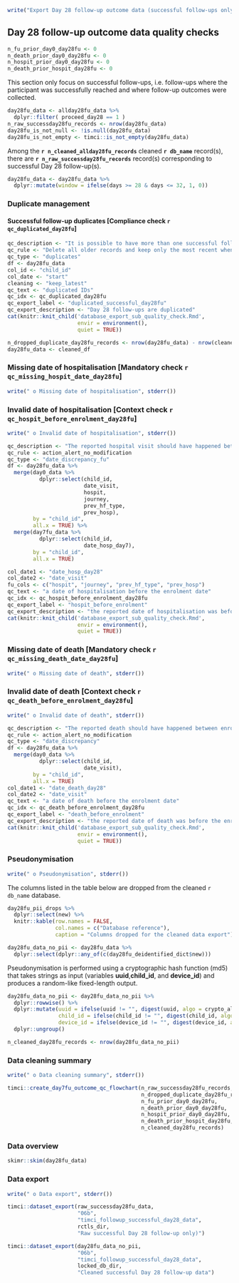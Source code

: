 \newpage

```r
write("Export Day 28 follow-up outcome data (successful follow-ups only) and run corresponding quality checks", stderr())
```

## Day 28 follow-up outcome data quality checks

```r
n_fu_prior_day0_day28fu <- 0
n_death_prior_day0_day28fu <- 0
n_hospit_prior_day0_day28fu <- 0
n_death_prior_hospit_day28fu <- 0
```

This section only focus on successful follow-ups, i.e. follow-ups where the participant was successfully reached and where follow-up outcomes were collected.

```r
day28fu_data <- allday28fu_data %>%
  dplyr::filter( proceed_day28 == 1 )
n_raw_successday28fu_records <- nrow(day28fu_data)
day28fu_is_not_null <- !is.null(day28fu_data)
day28fu_is_not_empty <- timci::is_not_empty(day28fu_data)
```

Among the **`r n_cleaned_allday28fu_records`** cleaned **`r db_name`** record(s), there are **`r n_raw_successday28fu_records`** record(s) corresponding to successful Day 28 follow-up(s).

```r
day28fu_data <- day28fu_data %>%
  dplyr::mutate(window = ifelse(days >= 28 & days <= 32, 1, 0))
```

### Duplicate management

#### Successful follow-up duplicates [Compliance check `r qc_duplicated_day28fu`]

```r
qc_description <- "It is possible to have more than one successful follow-up records available for the same participant. In this case, following the guidance from the statistical analysis plan, Only the most recent successful Day 28 follow-up is kept."
qc_rule <- "Delete all older records and keep only the most recent when more than one successful follow-up is available for the same participant."
qc_type <- "duplicates"
df <- day28fu_data
col_id <- "child_id"
col_date <- "start"
cleaning <- "keep_latest"
qc_text <- "duplicated IDs"
qc_idx <- qc_duplicated_day28fu
qc_export_label <- "duplicated_successful_day28fu"
qc_export_description <- "Day 28 follow-ups are duplicated"
cat(knitr::knit_child('database_export_sub_quality_check.Rmd',
                      envir = environment(),
                      quiet = TRUE))
```

```r
n_dropped_duplicate_day28fu_records <- nrow(day28fu_data) - nrow(cleaned_df)
day28fu_data <- cleaned_df
```

### Missing date of hospitalisation [Mandatory check `r qc_missing_hospit_date_day28fu`]

```r
write(" o Missing date of hospitalisation", stderr())
```

### Invalid date of hospitalisation [Context check `r qc_hospit_before_enrolment_day28fu`]

```r
write(" o Invalid date of hospitalisation", stderr())
```

```r
qc_description <- "The reported hospital visit should have happened between enrolment at Day 0 and the Day 28 follow-up."
qc_rule <- action_alert_no_modification
qc_type <- "date_discrepancy_fu"
df <- day28fu_data %>%
  merge(day0_data %>%
          dplyr::select(child_id,
                        date_visit,
                        hospit,
                        journey,
                        prev_hf_type,
                        prev_hosp),
        by = "child_id",
        all.x = TRUE) %>%
  merge(day7fu_data %>%
          dplyr::select(child_id,
                        date_hosp_day7),
        by = "child_id",
        all.x = TRUE)

col_date1 <- "date_hosp_day28"
col_date2 <- "date_visit"
fu_cols <- c("hospit", "journey", "prev_hf_type", "prev_hosp")
qc_text <- "a date of hospitalisation before the enrolment date"
qc_idx <- qc_hospit_before_enrolment_day28fu
qc_export_label <- "hospit_before_enrolment"
qc_export_description <- "the reported date of hospitalisation was before the enrolment date"
cat(knitr::knit_child('database_export_sub_quality_check.Rmd',
                      envir = environment(),
                      quiet = TRUE))
```

### Missing date of death [Mandatory check `r qc_missing_death_date_day28fu`]

```r
write(" o Missing date of death", stderr())
```

### Invalid date of death [Context check `r qc_death_before_enrolment_day28fu`]

```r
write(" o Invalid date of death", stderr())
```

```r
qc_description <- "The reported death should have happened between enrolment at Day 0 and the Day 28 follow-up."
qc_rule <- action_alert_no_modification
qc_type <- "date_discrepancy"
df <- day28fu_data %>%
  merge(day0_data %>%
          dplyr::select(child_id,
                        date_visit),
        by = "child_id",
        all.x = TRUE)
col_date1 <- "date_death_day28"
col_date2 <- "date_visit"
qc_text <- "a date of death before the enrolment date"
qc_idx <- qc_death_before_enrolment_day28fu
qc_export_label <- "death_before_enrolment"
qc_export_description <- "the reported date of death was before the enrolment date"
cat(knitr::knit_child('database_export_sub_quality_check.Rmd',
                      envir = environment(),
                      quiet = TRUE))
```

### Pseudonymisation

```r
write(" o Pseudonymisation", stderr())
```

The columns listed in the table below are dropped from the cleaned `r db_name` database.

```r
day28fu_pii_drops %>%
  dplyr::select(new) %>%
  knitr::kable(row.names = FALSE,
               col.names = c("Database reference"),
               caption = "Columns dropped for the cleaned data export")
```

```r
day28fu_data_no_pii <- day28fu_data %>%
  dplyr::select(dplyr::any_of(c(day28fu_deidentified_dict$new)))
```

Pseudonymisation is performed using a cryptographic hash function (md5) that takes strings as input (variables **uuid**,**child_id**, and **device_id**) and produces a random-like fixed-length output.

```r
day28fu_data_no_pii <- day28fu_data_no_pii %>%
  dplyr::rowwise() %>%
  dplyr::mutate(uuid = ifelse(uuid != "", digest(uuid, algo = crypto_algo), ""),
                child_id = ifelse(child_id != "", digest(child_id, algo = crypto_algo), ""),
                device_id = ifelse(device_id != "", digest(device_id, algo = crypto_algo), "")) %>%
  dplyr::ungroup()
```

```r
n_cleaned_day28fu_records <- nrow(day28fu_data_no_pii)
```

### Data cleaning summary

```r
write(" o Data cleaning summary", stderr())
```

```r
timci::create_day7fu_outcome_qc_flowchart(n_raw_successday28fu_records,
                                          n_dropped_duplicate_day28fu_records,
                                          n_fu_prior_day0_day28fu,
                                          n_death_prior_day0_day28fu,
                                          n_hospit_prior_day0_day28fu,
                                          n_death_prior_hospit_day28fu,
                                          n_cleaned_day28fu_records)
```

### Data overview

```r
skimr::skim(day28fu_data)
```

### Data export

```r
write(" o Data export", stderr())
```

```r
timci::dataset_export(raw_successday28fu_data,
                      "06b",
                      "timci_followup_successful_day28_data",
                      rctls_dir,
                      "Raw successful Day 28 follow-up only)")
```

```r
timci::dataset_export(day28fu_data_no_pii,
                      "06b",
                      "timci_followup_successful_day28_data",
                      locked_db_dir,
                      "Cleaned successful Day 28 follow-up data")
```

